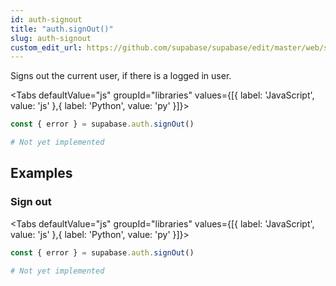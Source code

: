 ```yaml
---
id: auth-signout
title: "auth.signOut()"
slug: auth-signout
custom_edit_url: https://github.com/supabase/supabase/edit/master/web/spec/supabase.yml
---
```



Signs out the current user, if there is a logged in user.

<Tabs
  defaultValue="js"
  groupId="libraries"
  values={[{ label: 'JavaScript', value: 'js' },{ label: 'Python', value: 'py' }]}>

<TabItem value="js">

```js
const { error } = supabase.auth.signOut()
```


</TabItem>
<TabItem value="py">

```py
# Not yet implemented
```


</TabItem>

</Tabs>

















## Examples

### Sign out



<Tabs
  defaultValue="js"
  groupId="libraries"
  values={[{ label: 'JavaScript', value: 'js' },{ label: 'Python', value: 'py' }]}>

<TabItem value="js">

```js
const { error } = supabase.auth.signOut()
```


</TabItem>
<TabItem value="py">

```py
# Not yet implemented
```


</TabItem>

</Tabs>